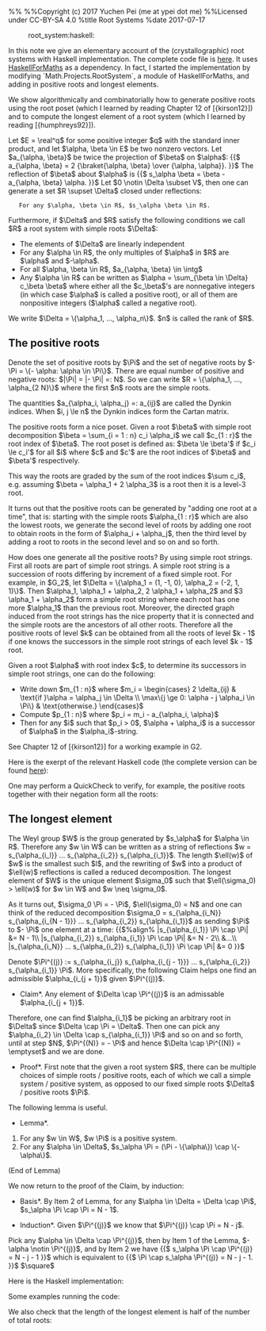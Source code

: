 %%<!-- -*- mode: text; -*- -->
%%Copyright (c) 2017 Yuchen Pei (me at ypei dot me)
%%Licensed under CC-BY-SA 4.0
%title Root Systems
%date 2017-07-17
:root_system:haskell:

In this note we give an elementary account of the (crystallographic) root systems with Haskell implementation.
The complete code file is [[https://github.com/ycpei/mathkell/blob/master/Math/Combinatorics/RootSystem.hs|here]].
It uses [[https://hackage.haskell.org/package/HaskellForMaths|HaskellForMaths]] as a dependency.
In fact, I started the implementation by modifying `Math.Projects.RootSystem`, a module of HaskellForMaths, and adding in positive roots and longest elements.

We show algorithmically and combinatorially how to generate positive roots using the root poset (which I learned by reading Chapter 12 of [{kirson12}]) and to compute the longest element of a root system (which I learned by reading [{humphreys92}]).

Let $E = \real^q$ for some positive integer $q$ with the standard inner product, and let $\alpha, \beta \in E$ be two nonzero vectors.
Let $a_{\alpha, \beta}$ be twice the projection of $\beta$ on $\alpha$:
{{$
a_{\alpha, \beta} = 2 {\braket{\alpha, \beta} \over {\alpha, \alpha}}.
}}$
The reflection of $\beta$ about $\alpha$ is
{{$
s_\alpha \beta = \beta - a_{\alpha, \beta} \alpha.
}}$
Let $0 \notin \Delta \subset V$, then one can generate a set $R \supset \Delta$ closed under reflections:
    For any $\alpha, \beta \in R$, $s_\alpha \beta \in R$.
Furthermore, if $\Delta$ and $R$ satisfy the following conditions we call $R$ a root system with simple roots $\Delta$:
* The elements of $\Delta$ are linearly independent
* For any $\alpha \in R$, the only multiples of $\alpha$ in $R$ are $\alpha$ and $-\alpha$.
* For all $\alpha, \beta \in R$, $a_{\alpha, \beta} \in \intg$
* Any $\alpha \in R$ can be written as $\alpha = \sum_{\beta \in \Delta} c_\beta \beta$ where either all the $c_\beta$'s are nonnegative integers (in which case $\alpha$ is called a positive root), or all of them are nonpositive integers ($\alpha$ called a negative root).

We write $\Delta = \{\alpha_1, ..., \alpha_n\}$. $n$ is called the rank of $R$.

== The positive roots ==
Denote the set of positive roots by $\Pi$ and the set of negative roots by $- \Pi = \{- \alpha: \alpha \in \Pi\}$.
There are equal number of positive and negative roots: $|\Pi| = |- \Pi| =: N$.
So we can write $R = \{\alpha_1, ..., \alpha_{2 N}\}$ where the first $n$ roots are the simple roots.

The quantities $a_{\alpha_i, \alpha_j} =: a_{ij}$ are called the Dynkin indices.
When $i, j \le n$ the Dynkin indices form the Cartan matrix.

The positive roots form a nice poset.
Given a root $\beta$ with simple root decomposition $\beta = \sum_{i = 1 : n} c_i \alpha_i$ we call $c_{1 : r}$ the root index of $\beta$.
The root poset is defined as: $\beta \le \beta'$ if $c_i \le c_i'$ for all $i$ where $c$ and $c'$ are the root indices of $\beta$ and $\beta'$ respectively.

This way the roots are graded by the sum of the root indices $\sum c_i$, e.g. assuming $\beta = \alpha_1 + 2 \alpha_3$ is a root then it is a level-3 root.

It turns out that the positive roots can be generated by "adding one root at a time", that is: starting with the simple roots $\alpha_{1 : r}$ which are also the lowest roots, we generate the second level of roots by adding one root to obtain roots in the form of $\alpha_i + \alpha_j$, then the third level by adding a root to roots in the second level and so on and so forth.

How does one generate all the positive roots? By using simple root strings. 
First all roots are part of simple root strings.
A simple root string is a succession of roots differing by increment of a fixed simple root.
For example, in $G_2$, let $\Delta = \{\alpha_1 = (1, -1, 0), \alpha_2 = (-2, 1, 1)\}$. Then $\alpha_1, \alpha_1 + \alpha_2, 2 \alpha_1 + \alpha_2$ and $3 \alpha_1 + \alpha_2$ form a simple root string where each root has one more $\alpha_1$ than the previous root.
Moreover, the directed graph induced from the root strings has the nice property that it is connected and the simple roots are the ancestors of all other roots.
Therefore all the positive roots of level $k$ can be obtained from all the roots of level $k - 1$ if one knows the successors in the simple root strings of each level $k - 1$ root.

Given a root $\alpha$ with root index $c$, to determine its successors in simple root strings, one can do the following:
* Write down $m_{1 : n}$ where $m_i = \begin{cases} 2 \delta_{ij} & \text{if }\alpha = \alpha_j \in \Delta \\ \max\{j \ge 0: \alpha - j \alpha_i \in \Pi\} & \text{otherwise.} \end{cases}$
* Compute $p_{1 : n}$ where $p_i = m_i - a_{\alpha_i, \alpha}$
* Then for any $i$ such that $p_i > 0$, $\alpha + \alpha_i$ is a successor of $\alpha$ in the $\alpha_i$-string.

See Chapter 12 of [{kirson12}] for a working example in G2.

Here is the exerpt of the relevant Haskell code (the complete version can be found [[https://github.com/ycpei/mathkell/blob/master/Math/Combinatorics/RootSystem.hs|here]]):
{{{class="haskell"
-- |all positive roots
positiveRoots :: SimpleSystem -> [[Q]]
positiveRoots ss = (positiveRoots' $ cartanMatrix' ss) <<*>> ss

-- |return root indices of all positive roots
positiveRoots' :: [[Q]] -> [[Q]]
positiveRoots' cm = positiveRoots'' [] (iMx $ length cm)
    where positiveRoots'' :: [[Q]] -> [[Q]] -> [[Q]]
          positiveRoots'' pr npr
              | null npr = pr
              | otherwise = positiveRoots'' (pr ++ npr) (S.toList . S.fromList $ mconcat $ zipWith newRootIndices npr (pIndex pr cm <$> npr))

-- |calculate the successors of ri in the simple string 
-- |given root index ri and its p-vector pi
newRootIndices :: [Q] -> [Q] -> [[Q]]
newRootIndices ri pi = (ri <+>) <$> (go pi [] 1)
    where go :: [Q] -> [Int] -> Int -> [[Q]]
          go [] ys n = basisElt n <$> ys
          go (x:xs) ys k = go xs (if x == 0 then ys else ys ++ [k]) (k + 1)


-- |given the already-found positive roots allRootIndices, 
-- |the transposed Cartan Matrix cm and the root index, calculate its p-vector
pIndex :: [[Q]] -> [[Q]] -> [Q] -> [Q]
pIndex allRootIndices cm rootIndex = (mIndex rootIndex allRootIndices) <-> (dynkinIndex' rootIndex cm)

-- |given the root index and all already-found positive roots, calculate its m-vector
mIndex :: [Q] -> [[Q]] -> [Q]
mIndex rootIndex allRootIndices = 
    if isMultBasis rootIndex 
        then 2 *> rootIndex
        else maxV $ filter isMultBasis [rootIndex <-> r | r <- allRootIndices]
}}}

One may perform a QuickCheck to verify, for example, the positive roots together with their negation form all the roots:
{{{class="haskell"
-- | test the positive roots and negative roots form all the roots
prop_positiveRoots1 :: Int -> Bool
prop_positiveRoots1 n = prop_positiveRoots1' t m
    where (t, m) = int2TypeInt n


prop_positiveRoots1' :: Type -> Int -> Bool
prop_positiveRoots1' t n =
    let pr = positiveRoots (simpleSystem t n) in
        (S.fromList $ pr ++ ((-1) *>> pr)) == (S.fromList $ allRoots (simpleSystem t n))

-- |Auxilieary function to transform an Int to a Root system for quick check
int2TypeInt :: Int -> (Type, Int)
int2TypeInt n
  | n > 108 = int2TypeInt (n `mod` 108 + 1)
  | n > 105 = (E, n - 100)
  | n > 96 = (G, 2)
  | n > 88 = (F, 4)
  | n > 85 = (E, n - 80)
  | n > 62 = (D, n - 60)
  | n > 40 = (C, n - 40)
  | n > 20 = (B, n - 20)
  | n > 0 = (A, n)
  | otherwise = int2TypeInt (n `mod` 108 + 1)

*RootSystem Test.QuickCheck> quickCheck prop_positiveRoots1
+++ OK, passed 100 tests.
}}}

== The longest element ==
The Weyl group $W$ is the group generated by $s_\alpha$ for $\alpha \in R$.
Therefore any $w \in W$ can be written as a string of reflections $w = s_{\alpha_{i_l}} ... s_{\alpha_{i_2}} s_{\alpha_{i_1}}$.
The length $\ell(w)$ of $w$ is the smallest such $l$, and the rewriting of $w$ into a product of $\ell(w)$ reflections is called a reduced decomposition.
The longest element of $W$ is the unique element $\sigma_0$ such that $\ell(\sigma_0) > \ell(w)$ for $w \in W$ and $w \neq \sigma_0$.

As it turns out, $\sigma_0 \Pi = - \Pi$, $\ell(\sigma_0) = N$ and one can think of the reduced decomposition $\sigma_0 = s_{\alpha_{i_N}} s_{\alpha_{i_{N - 1}}} ... s_{\alpha_{i_2}} s_{\alpha_{i_1}}$ as sending $\Pi$ to $- \Pi$ one element at a time:
{{$%align%
|s_{\alpha_{i_1}} \Pi \cap \Pi| &= N - 1\\
|s_{\alpha_{i_2}} s_{\alpha_{i_1}} \Pi \cap \Pi| &= N - 2\\
&...\\
|s_{\alpha_{i_N}} ... s_{\alpha_{i_2}} s_{\alpha_{i_1}} \Pi \cap \Pi| &= 0
}}$

Denote $\Pi^{(j)} :=  s_{\alpha_{i_j}} s_{\alpha_{i_{j - 1}}} ... s_{\alpha_{i_2}} s_{\alpha_{i_1}} \Pi$.
More specifically, the following Claim helps one find an admissible $\alpha_{i_{j + 1}}$ given $\Pi^{(j)}$.

*Claim*. Any element of $\Delta \cap \Pi^{(j)}$ is an admissable $\alpha_{i_{j + 1}}$.

Therefore, one can find $\alpha_{i_1}$ be picking an arbitrary root in $\Delta$ since $\Delta \cap \Pi = \Delta$.
Then one can pick any $\alpha_{i_2} \in \Delta \cap s_{\alpha_{i_1}} \Pi$ and so on and so forth, until at step $N$, $\Pi^{(N)} = - \Pi$ and hence $\Delta \cap \Pi^{(N)} = \emptyset$ and we are done.

*Proof*. First note that the given a root system $R$, there can be multiple choices of simple roots / positive roots, each of which we call a simple system / positive system, as opposed to our fixed simple roots $\Delta$ / positive roots $\Pi$.
The following lemma is useful.

*Lemma*. 
# For any $w \in W$, $w \Pi$ is a positive system.
# For any $\alpha \in \Delta$, $s_\alpha \Pi = (\Pi - \{\alpha\}) \cap \{-\alpha\}$.
(End of Lemma)

We now return to the proof of the Claim, by induction:

*Basis*. By Item 2 of Lemma, for any $\alpha \in \Delta = \Delta \cap \Pi$, $s_\alpha \Pi \cap \Pi = N - 1$.

*Induction*. Given $\Pi^{(j)}$ we know that $\Pi^{(j)} \cap \Pi = N - j$.
Pick any $\alpha \in \Delta \cap \Pi^{(j)}$, then by Item 1 of the Lemma, $- \alpha \notin \Pi^{(j)}$, and by Item 2 we have
{{$
s_\alpha \Pi \cap \Pi^{(j)} = N - j - 1
}}$
which is equivalent to
{{$
\Pi \cap s_\alpha \Pi^{(j)} = N - j - 1.
}}$
$\square$

Here is the Haskell implementation:
{{{class="haskell"
-- |The indices of the simple roots in the reduced decomposition of the longest elements
longestElementIndex :: SimpleSystem -> [Int]
longestElementIndex ss = (+1) <$> fromJust <$> flip elemIndex ss <$> longestElement ss


-- |The reduced decomposition of the longest elements
longestElement :: SimpleSystem -> [[Q]]
longestElement ss = longestElement' [] posRoots
    where 
        posRoots = positiveRoots ss
        longestElement' :: [[Q]] -> [[Q]] -> [[Q]]
        longestElement' xs rs = 
            let ys = (S.fromList ss) `S.intersection` (S.fromList rs) in
                if S.null ys
                then xs
                else let alpha = (head (S.toList ys)) in
                         longestElement' (alpha:xs) (s alpha <$> rs)
}}}

Some examples running the code:
{{{class="bash"
*RootSystem Test.QuickCheck> longestElementIndex  (simpleSystem A 5)
[5,4,3,2,1,5,4,3,2,5,4,3,5,4,5]
*RootSystem Test.QuickCheck> longestElementIndex  (simpleSystem D 5)
[1,2,3,5,4,3,2,1,2,3,5,4,3,2,3,5,4,3,5,4]
*RootSystem Test.QuickCheck> longestElementIndex  (simpleSystem F 4)
[4,3,2,1,3,2,3,4,3,2,1,3,2,3,4,1,2,3,2,1,2,3,2,3]
*RootSystem Test.QuickCheck> longestElementIndex  (simpleSystem G 2)
[1,2,1,2,1,2]
}}}

We also check that the length of the longest element is half of the number of total roots:
{{{class="haskell"
prop_longestElement :: Int -> Bool
prop_longestElement n = let (t, m) = int2TypeInt n in
     numRoots t m == 2 * (length $ longestElement $ simpleSystem t m)

*RootSystem Test.QuickCheck> quickCheck prop_longestElement
+++ OK, passed 100 tests.
}}}
